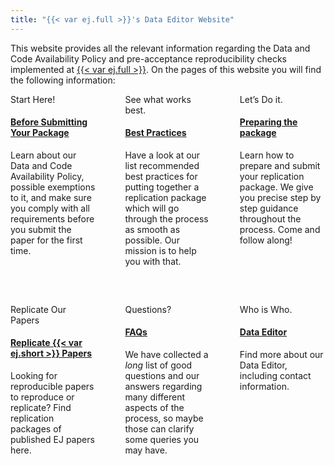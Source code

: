 ```yaml
---
title: "{{< var ej.full >}}'s Data Editor Website"
---
```


This website provides all the relevant information regarding the Data and Code Availability Policy and pre-acceptance reproducibility checks implemented at [{{< var ej.full >}}]({{< var ej.url >}}). On the  pages of this website you will find the following information: 

::: {.columns}

::: {.column width=32%}
<div class="card border-secondary mb-3" style="max-width: 15rem;min-height: 21rem;">
<div class="card-header">Start Here!</div>
<div class="card-body" style="padding-top: 0.0rem;">
<h4 class="card-title">[**Before Submitting Your Package**](before.qmd)</h4>

<p class="card-text">Learn about our Data and Code Availability Policy, possible exemptions to it, and make sure you comply with all requirements before you submit the paper for the first time.</p>
</div>
</div>



<div class="card border-secondary mb-3" style="max-width: 15rem;min-height: 19rem;">
<div class="card-header">Replicate Our Papers</div>
<div class="card-body" style="padding-top: 0.0rem;">
<h4 class="card-title">[**Replicate {{< var ej.short >}} Papers**](replicate.qmd)</h4>
<p class="card-text">Looking for reproducible papers to reproduce or replicate? Find replication packages of published EJ papers here.</p>
</div>
</div>

:::
::: {.column width=1%}
:::

::: {.column width=32%}

<div class="card border-secondary mb-3" style="max-width: 15rem;min-height: 21rem;">
<div class="card-header">See what works best.</div>
<div class="card-body" style="padding-top: 0.0rem;">
<h4 class="card-title">[**Best Practices**](best.qmd)</h4>
<p class="card-text">Have a look at our list recommended best practices for putting together a replication package which will go through the process as smooth as possible. Our mission is to help you with that.</p>
</div>
</div>

<div class="card border-secondary mb-3" style="max-width: 15rem;min-height: 19rem;">
<div class="card-header">Questions?</div>
<div class="card-body" style="padding-top: 0.0rem;">
<h4 class="card-title">[**FAQs**](faqs.qmd)</h4>
<p class="card-text">We have collected a _long_ list of good questions and our answers regarding many different aspects of the process, so maybe those can clarify some queries you may have.</p>
</div>
</div>
:::

::: {.column width=1%}
:::

::: {.column width=32%}

<div class="card border-secondary mb-3" style="max-width: 15rem;min-height: 21rem;">
<div class="card-header">Let's Do it.</div>
<div class="card-body" style="padding-top: 0.0rem;">
<h4 class="card-title">[**Preparing the package**](package.qmd)</h4>
<p class="card-text">Learn how to prepare and submit your replication package. We give you precise step by step guidance throughout the process. Come and follow along!
</p>
</div>
</div>

<div class="card border-secondary mb-3" style="max-width: 15rem;min-height: 19rem;">
<div class="card-header">Who is Who.</div>
<div class="card-body" style="padding-top: 0.0rem;">
<h4 class="card-title">[**Data Editor**](de.qmd)</h4>
<p class="card-text">Find more about our Data Editor, including contact information. </p>
</div>
</div>


:::
:::

